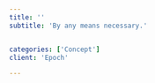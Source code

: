 ```yaml
---
title: ''
subtitle: 'By any means necessary.'


categories: ['Concept']
client: 'Epoch'

---
```


<!-- Welcome to another awesome blog post!

```javascript:hello.js
const hello = 'Hello, world!'
var x = 6

if (x > 5)
    console.log(hello)
```


<div className={`title_1`}>  Title </div> -->


<SectionTitle 
title={title} 
client={client} 
subtitle={subtitle}
categories={categories}
date={date}
YouTubeLink='https://www.youtube.com/embed/VMpFyBKyKhE?rel=0'
/>

<SectionDetail
title='Synopsis'
detail='The timeline unfolds in the form of an abstract structure inspired by architecture from Mies. The structure levitates above a grid reminiscent of a runway. Particles stream underneath representing the perpetual flow of time.'
 />